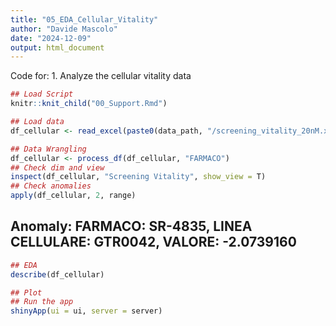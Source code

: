 ---
title: "05_EDA_Cellular_Vitality"
author: "Davide Mascolo"
date: "2024-12-09"
output: html_document
---

Code for:
1. Analyze the cellular vitality  data

```{r include-child, echo = FALSE}
## Load Script 
knitr::knit_child("00_Support.Rmd")
```

```{r}
## Load data
df_cellular <- read_excel(paste0(data_path, "/screening_vitality_20nM.xlsx"))
```

```{r}
## Data Wrangling
df_cellular <- process_df(df_cellular, "FARMACO")
## Check dim and view
inspect(df_cellular, "Screening Vitality", show_view = T)
## Check anomalies
apply(df_cellular, 2, range)
```
## Anomaly: FARMACO: SR-4835, LINEA CELLULARE: GTR0042, VALORE: -2.0739160

```{r}
## EDA
describe(df_cellular)

## Plot
## Run the app
shinyApp(ui = ui, server = server)
```

